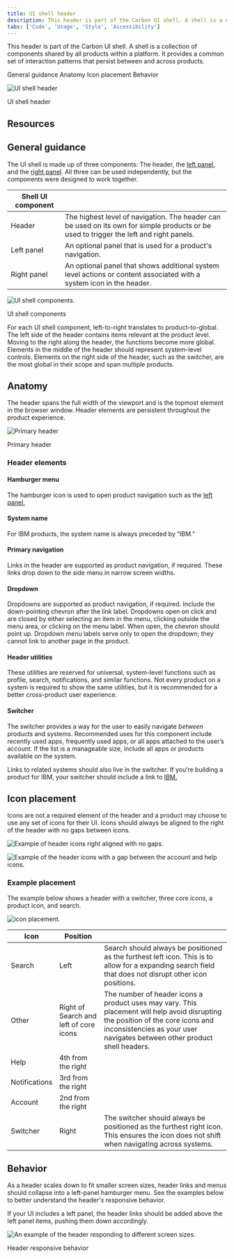 ```yaml
---
title: UI shell header
description: This header is part of the Carbon UI shell. A shell is a collection of components shared by all products within a platform.
tabs: ['Code', 'Usage', 'Style', 'Accessibility']
---
```


<PageDescription>

This header is part of the Carbon UI shell. A shell is a collection of components shared by all products within a platform. It provides a common set of interaction patterns that persist between and across products.

</PageDescription>

<AnchorLinks>

<AnchorLink>General guidance</AnchorLink>
<AnchorLink>Anatomy</AnchorLink>
<AnchorLink>Icon placement</AnchorLink>
<AnchorLink>Behavior</AnchorLink>

</AnchorLinks>

![UI shell header](images/zones-platform.png)

<Caption>UI shell header</Caption>

## Resources

<Row className="resource-card-group">
  <Column colLg={4} colMd={4} noGutterSm>
    <ResourceCard
      subTitle="UI Shell template"
      href="https://sketch.cloud/s/EjVmA">
      <MdxIcon name="sketch" />
    </ResourceCard>
  </Column>
</Row>

## General guidance

The UI shell is made up of three components: The header, the [left panel](/components/UI-shell-left-panel/usage), and the [right panel](/components/UI-shell-right-panel/usage). All three can be used independently, but the components were designed to work together.

| Shell UI component |                                                                                                                                         |
| ------------------ | --------------------------------------------------------------------------------------------------------------------------------------- |
| Header             | The highest level of navigation. The header can be used on its own for simple products or be used to trigger the left and right panels. |
| Left panel         | An optional panel that is used for a product's navigation.                                                                              |
| Right panel        | An optional panel that shows additional system level actions or content associated with a system icon in the header.                    |

![UI shell components.](images/shell-usage-1.png)

<Caption>UI shell components</Caption>

For each UI shell component, left-to-right translates to product-to-global. The left side of the header contains items relevant at the product level. Moving to the right along the header, the functions become more global. Elements in the middle of the header should represent system-level controls. Elements on the right side of the header, such as the switcher, are the most global in their scope and span multiple products.

## Anatomy

The header spans the full width of the viewport and is the topmost element in the browser window. Header elements are persistent throughout the product experience.

![Primary header](images/header-usage-2.png)

<Caption>Primary header</Caption>

### Header elements

#### Hamburger menu

The hamburger icon is used to open product navigation such as the [left panel.](/components/UI-shell-left-panel/usage)

#### System name

For IBM products, the system name is always preceded by “IBM.”

#### Primary navigation

Links in the header are supported as product navigation, if required. These links drop down to the side menu in narrow screen widths.

#### Dropdown

Dropdowns are supported as product navigation, if required. Include the down-pointing chevron after the link label. Dropdowns open on click and are closed by either selecting an item in the menu, clicking outside the menu area, or clicking on the menu label. When open, the chevron should point up. Dropdown menu labels serve only to open the dropdown; they cannot link to another page in the product.

#### Header utilities

These utilities are reserved for universal, system-level functions such as profile, search, notifications, and similar functions. Not every product on a system is required to show the same utilities, but it is recommended for a better cross-product user experience.

#### Switcher

The switcher provides a way for the user to easily navigate _between_ products and systems. Recommended uses for this component include recently used apps, frequently used apps, or all apps attached to the user’s account. If the list is a manageable size, include all apps or products available on the system.

Links to related systems should also live in the switcher. If you’re building a product for IBM, your switcher should include a link to [IBM.](http://ibm.com/)

## Icon placement

Icons are not a required element of the header and a product may choose to use any set of icons for their UI. Icons should always be aligned to the right of the header with no gaps between icons.

<Row>
<Column colMd={4} colLg={4}>
  <DoDontExample type="do" caption="Header utilies are right aligned with no gaps">

![Example of header icons right aligned with no gaps.](images/header-usage-5.png)

  </DoDontExample>
</Column>
<Column colMd={4} colLg={4} >
  <DoDontExample caption="Header utilities with a gap between the account and help icons.">

![Example of the header icons with a gap between the account and help icons.](images/header-usage-6.png)

  </DoDontExample>
</Column>
</Row>

### Example placement

The example below shows a header with a switcher, three core icons, a product icon, and search.

<Row>
<Column colLg={8}>

![icon placement.](images/header-usage-4.png)

</Column>
</Row>

| Icon          | Position                               |                                                                                                                                                                                                              |
| ------------- | -------------------------------------- | ------------------------------------------------------------------------------------------------------------------------------------------------------------------------------------------------------------ |
| Search        | Left                                   | Search should always be positioned as the furthest left icon. This is to allow for a expanding search field that does not disrupt other icon positions.                                                      |
| Other         | Right of Search and left of core icons | The number of header icons a product uses may vary. This placement will help avoid disrupting the position of the core icons and inconsistencies as your user navigates between other product shell headers. |
| Help          | 4th from the right                     |                                                                                                                                                                                                              |
| Notifications | 3rd from the right                     |                                                                                                                                                                                                              |
| Account       | 2nd from the right                     |                                                                                                                                                                                                              |
| Switcher      | Right                                  | The switcher should always be positioned as the furthest right icon. This ensures the icon does not shift when navigating across systems.                                                                    |

## Behavior

As a header scales down to fit smaller screen sizes, header links and menus should collapse into a left-panel hamburger menu. See the examples below to better understand the header's responsive behavior.

If your UI includes a left panel, the header links should be added above the left panel items, pushing them down accordingly.

![An example of the header responding to different screen sizes.](images/header-usage-3.png)

<Caption>Header responsive behavior</Caption>
